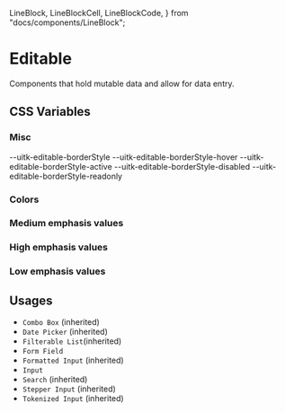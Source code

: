   LineBlock,
  LineBlockCell,
  LineBlockCode,
} from "docs/components/LineBlock";

<Meta title="Documentation/Styles and Theming/Characteristics/Editable" />

# Editable

Components that hold mutable data and allow for data entry.

## CSS Variables

### Misc

<Canvas>
  <Story name="Misc">
    <DocGrid>
      <CursorBlock cursor="--uitk-editable-cursor-active" />
      <CursorBlock cursor="--uitk-editable-cursor-hover" />
      <CursorBlock cursor="--uitk-editable-cursor-disabled" />
      <CursorBlock cursor="--uitk-editable-cursor-readonly" />
      <CornerBlock cornerRadius="--uitk-editable-borderRadius" />
      <LineBlockCell />
      <LineBlockCode>--uitk-editable-borderStyle</LineBlockCode>
      <LineBlockCell />
      <LineBlockCode>--uitk-editable-borderStyle-hover</LineBlockCode>
      <LineBlockCell />
      <LineBlockCode>--uitk-editable-borderStyle-active</LineBlockCode>
      <LineBlockCell />
      <LineBlockCode>--uitk-editable-borderStyle-disabled</LineBlockCode>
      <LineBlockCell />
      <LineBlockCode>--uitk-editable-borderStyle-readonly</LineBlockCode>
      <LineBlock lineWidth="--uitk-editable-borderWidth" />
      <LineBlock lineWidth="--uitk-editable-borderWidth-hover" />
      <LineBlock lineWidth="--uitk-editable-borderWidth-active" />
      <LineBlock lineWidth="--uitk-editable-borderWidth-disabled" />
      <LineBlock lineWidth="--uitk-editable-borderWidth-readonly" />
    </DocGrid>
  </Story>
</Canvas>

### Colors

<Canvas>
  <Story name="Colors">
    <DocGrid>
      <ColorBlock colorVar="--uitk-editable-borderColor" />
      <ColorBlock colorVar="--uitk-editable-borderColor-active" />
      <ColorBlock colorVar="--uitk-editable-borderColor-hover" />
      <ColorBlock colorVar="--uitk-editable-borderColor-disabled" />
      <ColorBlock colorVar="--uitk-editable-borderColor-readonly" />
    </DocGrid>
  </Story>
</Canvas>

### Medium emphasis values

<Canvas>
  <Story name="Medium emphasis">
    <DocGrid>
      <ColorBlock colorVar="--uitk-editable-background-medium" />
      <ColorBlock colorVar="--uitk-editable-background-hover-medium" />
      <ColorBlock colorVar="--uitk-editable-background-active-medium" />
      <ColorBlock colorVar="--uitk-editable-background-disabled-medium" />
      <ColorBlock colorVar="--uitk-editable-background-readonly-medium" />
    </DocGrid>
  </Story>
</Canvas>

### High emphasis values

<Canvas>
  <Story name="High emphasis">
    <DocGrid>
      <ColorBlock colorVar="--uitk-editable-background-high" />
      <ColorBlock colorVar="--uitk-editable-background-hover-high" />
      <ColorBlock colorVar="--uitk-editable-background-active-high" />
      <ColorBlock colorVar="--uitk-editable-background-disabled-high" />
      <ColorBlock colorVar="--uitk-editable-background-readonly-high" />
    </DocGrid>
  </Story>
</Canvas>

### Low emphasis values

<Canvas>
  <Story name="Low emphasis">
    <DocGrid>
      <ColorBlock colorVar="--uitk-editable-background-low" />
      <ColorBlock colorVar="--uitk-editable-background-hover-low" />
      <ColorBlock colorVar="--uitk-editable-background-active-low" />
      <ColorBlock colorVar="--uitk-editable-background-disabled-low" />
      <ColorBlock colorVar="--uitk-editable-background-readonly-low" />
    </DocGrid>
  </Story>
</Canvas>

## Usages

- `Combo Box` (inherited)
- `Date Picker` (inherited)
- `Filterable List`(inherited)
- `Form Field`
- `Formatted Input` (inherited)
- `Input`
- `Search` (inherited)
- `Stepper Input` (inherited)
- `Tokenized Input` (inherited)
